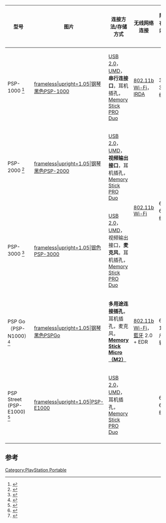 
{| class="wikitable" border="1"
|- 
! 型号
! 图片
! 连接方法/存储方式
! 无线网络连接 
! 随机存取存储器及内部存储空间
! 中央处理器
! 显示屏
! 最早发布时间
! 原始系统版本
! 电池
! 目前状态
|-
| PSP-1000  <ref name="dtboxx">{{cite web |title=Discover the History of Sony's Incredible Handheld Game System |url=http://digthatbox.com/the_history_of_the_sony_psp.html |website=Dig That Box |publisher=Dig That Box |accessdate=2018-12-29}}</ref>
| [[File:Psp-1000.jpg|frameless|upright=1.05|钢琴黑色PSP-1000]]
| [[USB|USB 2.0]]，[[通用媒體光碟|UMD]]，'''串行连接口'''，耳机插孔，[[Memory Stick|Memory Stick PRO Duo]]
| [[IEEE 802.11b-1999|802.11b]] [[Wi-Fi]]，[[红外通讯技术|IRDA]]
| 32&nbsp;MB，32&nbsp;MB系统软件
| rowspan="5" | [[MIPS架構|MIPS]] R4000 运行于 1~333&nbsp;MHz
| rowspan="3" | {{convert|4.3|in|mm|1|abbr=off}} 16:9 TFT 480&nbsp;×&nbsp;272分辨率 24位真彩色
| 2004年12月12日（日本）
| [[PlayStation Portable系統軟體|1.00]]
| 3.6&nbsp;V 1800&nbsp;毫安时, 可升级至2200&nbsp;毫安时
| {{No|已停产}}<br><small>（2014<br>12月）</small>
|-
| PSP-2000 <ref name="dtboxx">{{cite web |title=Discover the History of Sony's Incredible Handheld Game System |url=http://digthatbox.com/the_history_of_the_sony_psp.html |website=Dig That Box |publisher=Dig That Box |accessdate=2018-12-29}}</ref>
| [[File:PSP-2000.jpg|frameless|upright=1.05|钢琴黑色PSP-2000]]
| [[USB|USB 2.0]]，[[通用媒體光碟|UMD]]，'''视频输出接口'''，耳机插孔，[[Memory Stick|Memory Stick PRO Duo]]
| rowspan="2" | [[IEEE 802.11b-1999|802.11b]] [[Wi-Fi]]
| rowspan="2" | 64&nbsp;MB，64&nbsp;MB系统软件
<!-- The "CPU" row is spanned with "MIPS R4000 at 1~333Mhz" -->
<!-- The "Display" row is spanned with "4.3" 16:9 TFT at 480 × 272, 16.77 million colors" -->
| 2007年9月
| [[PlayStation Portable系統軟體|3.60]]
| rowspan="2" | 3.6&nbsp;V 1200&nbsp;毫安时，可升级至2200&nbsp;毫安时
| {{No|已停产}}<br><small>（2014<br>12月）</small>
|-
| PSP-3000 <ref name="dtboxx">{{cite web |title=Discover the History of Sony's Incredible Handheld Game System |url=http://digthatbox.com/the_history_of_the_sony_psp.html |website=Dig That Box |publisher=Dig That Box |accessdate=2018-12-29}}</ref>
| [[File:PSP-3000-Silver.jpg|frameless|upright=1.05|银色PSP-3000]]
| [[USB|USB 2.0]]，[[通用媒體光碟|UMD]]，视频输出接口，'''麦克风'''，耳机插孔，[[Memory Stick|Memory Stick PRO Duo]] 
<!-- The "Wireless Connectivity" row is spanned with "802.11b Wi-Fi" -->
<!-- The "RAM and Internal Storage" row is spanned with "64&nbsp;MB, 64&nbsp;MB System Software" -->
<!-- The "CPU" row is spanned with "MIPS R4000 at 1~333Mhz" -->
<!-- The "Display" row is spanned with "4.3" 16:9 TFT at 480 × 272, 16.77 million colors" -->
| 2008年10月
| [[PlayStation Portable系統軟體|4.20]]
<!-- The "Battery" row is spanned with "3.6&nbsp;V DC 1200mAh, Upgradeable to 2200mAh" -->
|  {{No|已停产}}<br><small>（2012<br>12月）</small>
|-
| PSP Go（PSP-N1000）<ref name="dtboxx">{{cite web |title=Discover the History of Sony's Incredible Handheld Game System |url=http://digthatbox.com/the_history_of_the_sony_psp.html |website=Dig That Box |publisher=Dig That Box |accessdate=2018-12-29}}</ref>
| [[File:PSP-Go-FL-Open.jpg|frameless|upright=1.05|钢琴黑色PSPGo]]
| '''多用途连接插孔'''，耳机插孔，麦克风，'''[[Memory Stick|Memory Stick Micro（M2）]]'''
| [[IEEE 802.11b-1999|802.11b]] [[Wi-Fi]]，[[藍牙]] 2.0 + EDR
| 64&nbsp;MB，16&nbsp;GB用户和系统软件共享
<!-- The "CPU" row is spanned with "MIPS R4000 at 1~333 MHz" -->
| {{convert|3.8|in|mm|1|abbr=off}} 16:9 TFT 480&nbsp;×&nbsp;272分辨率，24位真彩色，滑盖屏
| 2009年10月
| [[PlayStation Portable系統軟體|5.70]]
| rowspan="2" | 3.6&nbsp;V DC 不可移除电池
|  {{No|已停产}}<br><small>（2011<br>4月<br>20日）</small>
|-
| PSP Street (PSP-E1000) <ref name="dtboxx">{{cite web |title=Discover the History of Sony's Incredible Handheld Game System |url=http://digthatbox.com/the_history_of_the_sony_psp.html |website=Dig That Box |publisher=Dig That Box |accessdate=2018-12-29}}</ref>
| [[File:PSP E1000 illustration.svg|frameless|upright=1.05|PSP-E1000]]
| [[USB|USB 2.0]]，[[通用媒體光碟|UMD]]，耳机插孔，[[Memory Stick|Memory Stick PRO Duo]]
| {{No}}
|64&nbsp;MB，64&nbsp;MB系统软件<ref>{{cite web|url=http://www.eurogamer.net/articles/digitalfoundry-psp-e1000-review|work=PSP E-1000 Review|title=PSP E-1004 Review|publisher=Eurogamer|accessdate=2012-02-21}}</ref>
| {{convert|4.3|in|mm|1|abbr=off}} 16:9 TFT 480&nbsp;×&nbsp;272分辨率，24位真彩色
| 2011年10月
| [[PlayStation Portable系統軟體|6.50]] <ref name="dtboxx">{{cite web |title=Discover the History of Sony's Incredible Handheld Game System |url=http://digthatbox.com/the_history_of_the_sony_psp.html |website=Dig That Box |publisher=Dig That Box |accessdate=2018-12-29}}</ref>
<!-- The "Battery" row is spanned with "3.6&nbsp;V DC Non Removable Battery" -->
| {{No|已停产}}<br><small>（2014<br>12月）</small>
|-
|}<noinclude>

==参考==
{{reflist}}

[[Category:PlayStation Portable]]
</noinclude>